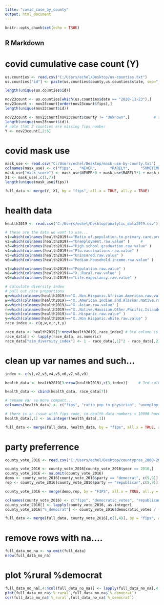 ---
title: "covid_case_by_county"
output: html_document
---

```{r setup, include=FALSE}
knitr::opts_chunk$set(echo = TRUE)
```

## R Markdown

# covid cumulative case count (Y)
```{r}
us.counties <- read.csv("C:/Users/echel/Desktop/us-counties.txt")
us.counties["id"] <- paste(us.counties$county,us.counties$state, sep="_")

length(unique(us.counties$id))
```

```{r}
nov23count <- us.counties[which(us.counties$date == "2020-11-23"),]           # extract data on nov 23th
nov23count <- nov23count[order(nov23count$fips),]                                   # order by county
length(unique(nov23count$id))                                               # calculate how many data points are left...
```


```{r}
nov23count <- nov23count[nov23count$county != "Unknown",]           # some counties are unknown so I removed them...
length(unique(nov23count$id))
# note that 3 counties are missing fips number
Y <- nov23count[,2:6]
```


# covid mask use

```{r}
mask_use <- read.csv("C:/Users/echel/Desktop/mask-use-by-county.txt")
colnames(mask_use) <- c("fips",   "NEVER",      "RARELY",     "SOMETIMES",  "FREQUENTLY", "ALWAYS")
mask_use["mask_score"] <- mask_use$NEVER*0 + mask_use$RARELY*1 + mask_use$SOMETIMES*2 + mask_use$FREQUENTLY*3 + mask_use$ALWAYS*4
X1 <- mask_use[,c(1,7)]
length(unique(mask_use$fips))
```

```{r}
full_data <- merge(Y, X1, by = "fips", all.x = TRUE, all.y = TRUE)     # Keep all rows of both data frames
```


# health data
```{r}
health2019 <- read.csv("C:/Users/echel/Desktop/analytic_data2019.csv")
```

```{r}
# these are the data we want to use...
v1=which(colnames(health2019)=="Ratio.of.population.to.primary.care.providers.other.than.physicians." )     # Population to Primary Care Physicians ratio
v2=which(colnames(health2019)=="Unemployment.raw.value" )     # 
v3=which(colnames(health2019)=="High.school.graduation.raw.value" )
v4=which(colnames(health2019)=="Flu.vaccinations.raw.value" )
v5=which(colnames(health2019)=="Uninsured.raw.value" )
v6=which(colnames(health2019)=="Median.household.income.raw.value" )

v7=which(colnames(health2019)=="Population.raw.value" )
v8=which(colnames(health2019)=="X..Rural.raw.value" )
v9=which(colnames(health2019)=="Life.expectancy.raw.value" )

```

```{r}
# calculate diversity index
# pull out race proportions
q=which(colnames(health2019)=="X..Non.Hispanic.African.American.raw.value" )
w=which(colnames(health2019)=="X..American.Indian.and.Alaskan.Native.raw.value" )
e=which(colnames(health2019)=="X..Asian.raw.value" )
r=which(colnames(health2019)=="X..Native.Hawaiian.Other.Pacific.Islander.raw.value" )
t=which(colnames(health2019)=="X..Hispanic.raw.value" )
y=which(colnames(health2019)=="X..Non.Hispanic.white.raw.value" )
race_index <- c(q,w,e,r,t,y)

race_data <- health2019[3:nrow(health2019),race_index] # 3rd column is the fips number for each county, 1st row is not data, 2nd row is nation-wide values
race_data[] <- lapply(race_data, as.numeric)
race_data["sim_diversity_index"] <- 1 - race_data[,1]^2 - race_data[,2]^2 - race_data[,3]^2 - race_data[,4]^2 - race_data[,5]^2 - race_data[,6]^2

```


# clean up var names and such...
```{r}
index <- c(v1,v2,v3,v4,v5,v6,v7,v8,v9)

health_data <- health2019[3:nrow(health2019),c(3,index)]     # 3rd column is the fips number for each county, 1st row is not data, 2nd row is nation-wide values

health_data <- cbind(health_data, race_data[7])

# rename var so more compact...
colnames(health_data) <- c("fips", "ratio_pop_to_physician", "unemploy_rate", "HS_grad_rate", "flu_vacc_%", "uninsured", "median_income", "pop_size", "%_rural", "life_expectancy", "sim_diversity_index")

# there is an issue with fips code, in health data numbers < 10000 have a 0 in front (ie: 015034)
health_data[,1] <- as.integer(health_data[,1])
```

```{r}
full_data <- merge(full_data, health_data, by = "fips", all.x = TRUE, all.y = TRUE)     # Keep all rows of both data frames
```


# party preferrence
```{r}
county_vote_2016 <- read.csv("C:/Users/echel/Desktop/countypres_2000-2016.csv")     # read in data

county_vote_2016 <- county_vote_2016[county_vote_2016$year == 2016,]               # only used 2016 election
county_vote_2016 <- na.omit(county_vote_2016)                                      # remove na rows
demo <- county_vote_2016[county_vote_2016$party == "democrat", c(5,9)]             # take democratic votes
rep <- county_vote_2016[county_vote_2016$party == "republican",c(5,9)]             # take republican votes

county_vote_2016 <- merge(demo,rep, by = "FIPS", all.x = TRUE, all.y = TRUE)      # merge back into dataframe

colnames(county_vote_2016) <- c("fips", "democratic_votes", "republican_votes")
county_vote_2016[] <- lapply(county_vote_2016, as.integer)
county_vote_2016["%_democrat"] <- county_vote_2016$democratic_votes / (county_vote_2016$democratic_votes+ county_vote_2016$republican_votes)

```

```{r}
full_data <- merge(full_data, county_vote_2016[,c(1,4)], by = "fips", all.x = TRUE, all.y = TRUE)     # Keep all rows of both data frames
```

# remove rows with na....
```{r}
full_data_no_na <- na.omit(full_data)
nrow(full_data_no_na)
```

##############################################


# plot %rural %democrat
```{r}
full_data_no_na[,4:ncol(full_data_no_na)] <- lapply(full_data_no_na[,4:ncol(full_data_no_na)], as.numeric)
plot(full_data_no_na$`%_rural`,full_data_no_na$`%_democrat`)
cor(full_data_no_na$`%_rural`,full_data_no_na$`%_democrat`)
```

